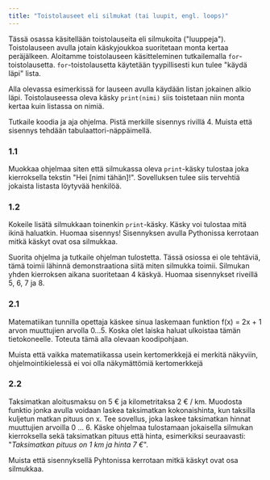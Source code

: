 ```yaml
---
title: "Toistolauseet eli silmukat (tai luupit, engl. loops)"
---
```


Tässä osassa käsitellään toistolauseita eli silmukoita ("luuppeja"). Toistolauseen avulla jotain käskyjoukkoa suoritetaan monta kertaa peräjälkeen.
Aloitamme toistolauseen käsitteleminen tutkailemalla <code>for</code>-toistolausetta. <code>for</code>-toistolausetta käytetään tyypillisesti kun
tulee "käydä läpi" lista.

<Segment title="1. For-lause, osa 1">
Alla olevassa esimerkissä for lauseen avulla käydään listan jokainen alkio läpi. Toistolauseessa oleva käsky <Code>print(nimi)</Code> siis toistetaan
niin monta kertaa kuin listassa on nimiä.

Tutkaile koodia ja aja ohjelma.
<Obs>Pistä merkille sisennys rivillä 4. Muista että sisennys tehdään tabulaattori-näppäimellä.</Obs>
<Trinket id="08eb7c4eef" height="350"/>

### 1.1

Muokkaa ohjelmaa siten että silmukassa oleva <code>print</code>-käsky tulostaa joka kierroksella tekstin "Hei [nimi tähän]!". Sovelluksen tulee siis 
tervehtiä jokaista listasta löytyvää henkilöä.

### 1.2
Kokeile lisätä silmukkaan toinenkin <code>print</code>-käsky. Käsky voi tulostaa mitä ikinä haluatkin. Huomaa sisennys! Sisennyksen avulla Pythonissa kerrotaan mitkä käskyt ovat osa silmukkaa.
</Segment>

<Segment title="2. For-lause, osa 2">
Suorita ohjelma ja tutkaile ohjelman tulostetta. Tässä osiossa ei ole tehtäviä, tämä toimii lähinnä demonstraationa siitä miten silmukka toimii.
<Obs>
Silmukan yhden kierroksen aikana suoritetaan 4 käskyä. Huomaa sisennykset riveillä 5, 6, 7 ja 8.
</Obs>
<Trinket id="c470564e43" height="350"/>
</Segment>

<Segment title="3. For-lause, osa 3">

### 2.1 

Matematiikan tunnilla opettaja käskee sinua laskemaan funktion  <InlineMath>f(x) = 2x + 1</InlineMath> arvon muuttujien arvolla <InlineMath>0...5</InlineMath>. Koska olet laiska haluat ulkoistaa
tämän tietokoneelle. Toteuta tämä alla olevaan koodipohjaan.

<Obs>Muista että vaikka matematiikassa usein kertomerkkejä ei merkitä näkyviin, ohjelmointikielessä ei voi olla näkymättömiä kertomerkkejä</Obs>
<Trinket id="4e0e6f9ff7" height="350"/>

### 2.2
Taksimatkan aloitusmaksu on 5 € ja kilometritaksa 2 € / km. Muodosta funktio jonka avulla voidaan laskea taksimatkan kokonaishinta, kun taksilla kuljetun
matkan pituus on x. Tee sovellus, joka laskee taksimatkan hinnat muuttujien arvoilla 0 ... 6. Käske ohjelmaa tulostamaan jokaisella silmukan kierroksella sekä 
taksimatkan pituus että hinta, esimerkiksi seuraavasti: "<em>Taksimatkan pituus on 1 km ja hinta 7 €</em>".

<Obs>
Muista että sisennyksellä Pyhtonissa kerrotaan mitkä käskyt ovat osa silmukkaa.
</Obs>

<Trinket id="2a9c9d5e77" height="350"/>
</Segment>
